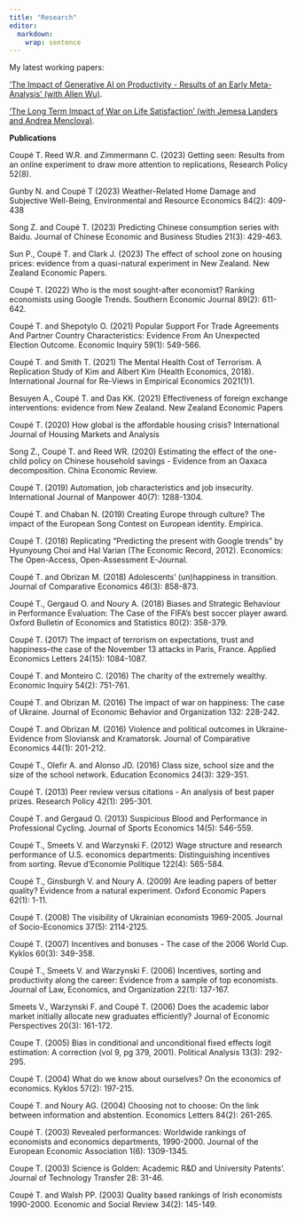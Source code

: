 ```yaml
---
title: "Research"
editor: 
  markdown: 
    wrap: sentence
---
```


My latest working papers:

['The Impact of Generative AI on Productivity - Results of an Early Meta-Analysis' (with Allen Wu)](https://dataisdifficult.github.io/GenAI Quarto 04 04 2025 html.html).


['The Long Term Impact of War on Life Satisfaction' (with Jemesa Landers and Andrea Menclova)](https://dataisdifficult.github.io/PAPERLongTermImpactofWaronLifeSatisfaction.html).

**Publications**

Coupé T. Reed W.R. and Zimmermann C. (2023) Getting seen: Results from an online experiment to draw more attention to replications, Research Policy 52(8).

Gunby N. and Coupé T (2023) Weather-Related Home Damage and Subjective Well-Being, Environmental and Resource Economics 84(2): 409-438

Song Z. and Coupé T. (2023) Predicting Chinese consumption series with Baidu. Journal of Chinese Economic and Business Studies 21(3): 429-463.

Sun P., Coupé T. and Clark J. (2023) The effect of school zone on housing prices: evidence from a quasi-natural experiment in New Zealand. New Zealand Economic Papers.

Coupé T. (2022) Who is the most sought-after economist? Ranking economists using Google Trends. Southern Economic Journal 89(2): 611-642.

Coupé T. and Shepotylo O. (2021) Popular Support For Trade Agreements And Partner Country Characteristics: Evidence From An Unexpected Election Outcome. Economic Inquiry 59(1): 549-566. 

Coupé T. and Smith T. (2021) The Mental Health Cost of Terrorism. A Replication Study of Kim and Albert Kim (Health Economics, 2018). International Journal for Re-Views in Empirical Economics 2021(1)1. 

Besuyen A., Coupé T. and Das KK. (2021) Effectiveness of foreign exchange interventions: evidence from New Zealand. New Zealand Economic Papers 

Coupé T. (2020) How global is the affordable housing crisis? International Journal of Housing Markets and Analysis

Song Z., Coupé T. and Reed WR. (2020) Estimating the effect of the one-child policy on Chinese household savings - Evidence from an Oaxaca decomposition. China Economic Review. 

Coupé T. (2019) Automation, job characteristics and job insecurity. International Journal of Manpower 40(7): 1288-1304. 

Coupé T. and Chaban N. (2019) Creating Europe through culture? The impact of the European Song Contest on European identity. Empirica. 

Coupé T. (2018) Replicating "Predicting the present with Google trends" by Hyunyoung Choi and Hal Varian (The Economic Record, 2012). Economics: The Open-Access, Open-Assessment E-Journal. 

Coupé T. and Obrizan M. (2018) Adolescents' (un)happiness in transition. Journal of Comparative Economics 46(3): 858-873. 

Coupé T., Gergaud O. and Noury A. (2018) Biases and Strategic Behaviour in Performance Evaluation: The Case of the FIFA's best soccer player award. Oxford Bulletin of Economics and Statistics 80(2): 358-379. 

Coupé T. (2017) The impact of terrorism on expectations, trust and happiness–the case of the November 13 attacks in Paris, France. Applied Economics Letters 24(15): 1084-1087. 

Coupé T. and Monteiro C. (2016) The charity of the extremely wealthy. Economic Inquiry 54(2): 751-761. 

Coupé T. and Obrizan M. (2016) The impact of war on happiness: The case of Ukraine. Journal of Economic Behavior and Organization 132: 228-242. 

Coupé T. and Obrizan M. (2016) Violence and political outcomes in Ukraine-Evidence from Sloviansk and Kramatorsk. Journal of Comparative Economics 44(1): 201-212. 

Coupé T., Olefir A. and Alonso JD. (2016) Class size, school size and the size of the school network. Education Economics 24(3): 329-351. 

Coupé T. (2013) Peer review versus citations - An analysis of best paper prizes. Research Policy 42(1): 295-301. 

Coupé T. and Gergaud O. (2013) Suspicious Blood and Performance in Professional Cycling. Journal of Sports Economics 14(5): 546-559. 

Coupé T., Smeets V. and Warzynski F. (2012) Wage structure and research performance of U.S. economics departments: Distinguishing incentives from sorting. Revue d'Economie Politique 122(4): 565-584. 

Coupé T., Ginsburgh V. and Noury A. (2009) Are leading papers of better quality? Evidence from a natural experiment. Oxford Economic Papers 62(1): 1-11. 

Coupé T. (2008) The visibility of Ukrainian economists 1969-2005. Journal of Socio-Economics 37(5): 2114-2125. 

Coupé T. (2007) Incentives and bonuses - The case of the 2006 World Cup. Kyklos 60(3): 349-358. 

Coupé T., Smeets V. and Warzynski F. (2006) Incentives, sorting and productivity along the career: Evidence from a sample of top economists. Journal of Law, Economics, and Organization 22(1): 137-167.  

Smeets V., Warzynski F. and Coupé T. (2006) Does the academic labor market initially allocate new graduates efficiently? Journal of Economic Perspectives 20(3): 161-172. 

Coupe T. (2005) Bias in conditional and unconditional fixed effects logit estimation: A correction (vol 9, pg 379, 2001). Political Analysis 13(3): 292-295. 

Coupé T. (2004) What do we know about ourselves? On the economics of economics. Kyklos 57(2): 197-215. 

Coupé T. and Noury AG. (2004) Choosing not to choose: On the link between information and abstention. Economics Letters 84(2): 261-265. 

Coupé T. (2003) Revealed performances: Worldwide rankings of economists and economics departments, 1990-2000. Journal of the European Economic Association 1(6): 1309-1345. 

Coupe T. (2003) Science is Golden: Academic R&D and University Patents'. Journal of Technology Transfer 28: 31-46. 

Coupé T. and Walsh PP. (2003) Quality based rankings of Irish economists 1990-2000. Economic and Social Review 34(2): 145-149.
